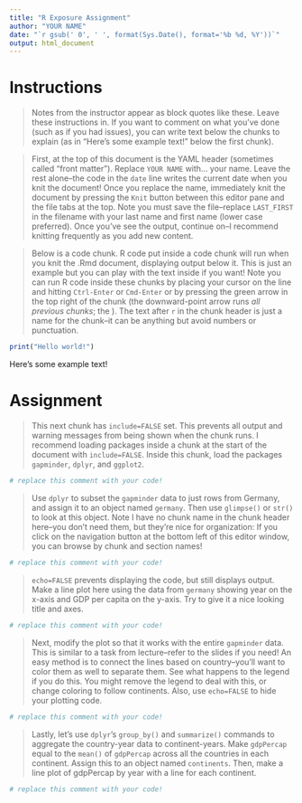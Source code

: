 ```yaml
---
title: "R Exposure Assignment"
author: "YOUR NAME"
date: "`r gsub(' 0', ' ', format(Sys.Date(), format='%b %d, %Y'))`"
output: html_document
---
```


# Instructions

> Notes from the instructor appear as block quotes like these. Leave these instructions in. If you want to comment on what you've done (such as if you had issues), you can write text below the chunks to explain (as in "Here's some example text!" below the first chunk).

> First, at the top of this document is the YAML header (sometimes called "front matter"). Replace `YOUR NAME` with... your name. Leave the rest alone--the code in the `date` line writes the current date when you knit the document! Once you replace the name, immediately knit the document by pressing the `Knit` button between this editor pane and the file tabs at the top. Note you must save the file--replace `LAST_FIRST` in the filename with your last name and first name (lower case preferred). Once you've see the output, continue on--I recommend knitting frequently as you add new content.

> Below is a code chunk. R code put inside a code chunk will run when you knit the .Rmd document, displaying output below it. This is just an example but you can play with the text inside if you want! Note you can run R code inside these chunks by placing your cursor on the line and hitting `Ctrl-Enter` or `Cmd-Enter` or by pressing the green arrow in the top right of the chunk (the downward-point arrow runs *all previous chunks*; the ). The text after `r` in the chunk header is just a name for the chunk--it can be anything but avoid numbers or punctuation.

```r
print("Hello world!")
```

Here's some example text!

# Assignment

> This next chunk has `include=FALSE` set. This prevents all output and warning messages from being shown when the chunk runs. I recommend loading packages inside a chunk at the start of the document with `include=FALSE`. Inside this chunk, load the packages `gapminder`,  `dplyr`, and `ggplot2`.

```r
# replace this comment with your code!
```

> Use `dplyr` to subset the `gapminder` data to just rows from Germany, and assign it to an object named `germany`. Then use `glimpse()` or `str()` to look at this object. Note I have no chunk name in the chunk header here--you don't need them, but they're nice for organization: If you click on the navigation button at the bottom left of this editor window, you can browse by chunk and section names!

```r
# replace this comment with your code!
```

> `echo=FALSE` prevents displaying the code, but still displays output. Make a line plot here using the data from `germany` showing year on the x-axis and GDP per capita on the y-axis. Try to give it a nice looking title and axes.

```r
# replace this comment with your code!
```

> Next, modify the plot so that it works with the entire `gapminder` data. This is similar to a task from lecture--refer to the slides if you need! An easy method is to connect the lines based on country--you'll want to color them as well to separate them. See what happens to the legend if you do this. You might remove the legend to deal with this, or change coloring to follow continents. Also, use `echo=FALSE` to hide your plotting code.

```r
# replace this comment with your code!
```

> Lastly, let's use `dplyr`'s `group_by()` and `summarize()` commands to aggregate the country-year data to continent-years. Make `gdpPercap` equal to the `mean()` of `gdpPercap` across all the countries in each continent. Assign this to an object named `continents`. Then, make a line plot of gdpPercap by year with a line for each continent.

```r
# replace this comment with your code!
```

